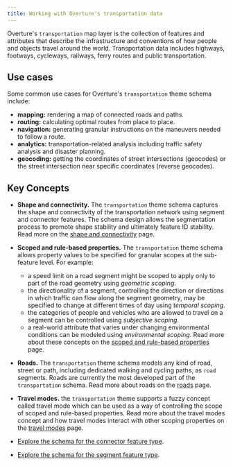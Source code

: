 ```yaml
---
title: Working with Overture's transportation data
---
```




Overture's `transportation` map layer is the collection of features and attributes that describe the infrastructure and conventions of how people and objects travel around the world. Transportation data includes highways, footways, cycleways, railways, ferry routes and public transportation.


## Use cases

Some common use cases for Overture's `transportation` theme schema include:

- **mapping:** rendering a map of connected roads and paths.
- **routing:** calculating optimal routes from place to place.
- **navigation:** generating granular instructions on the maneuvers needed to
  follow a route.
- **analytics:** transportation-related analysis including traffic safety
  analysis and disaster planning.
- **geocoding:** getting the coordinates of street intersections (geocodes) or
  the street intersection near specific coordinates (reverse geocodes).

## Key Concepts

- **Shape and connectivity.** The `transportation` theme schema captures the shape
and connectivity of the transportation network using segment and connector
features. The schema design allows the segmentation process to promote shape
stability and ultimately feature ID stability. Read more on the [shape and connectivity](shape-connectivity) page.

- **Scoped and rule-based properties.** The `transportation` theme schema allows property values to be specified for granular scopes at the sub-feature level. For example:
  - a speed limit on a road segment might be scoped to apply only to part of the
  road geometry using _geometric scoping_.
  - the directionality of a segment, controlling the direction or directions in
  which traffic can flow along the segment geometry, may be specified to change
  at different times of day using _temporal scoping_.
  - the categories of people and vehicles who are allowed to travel on a segment
  can be controlled using _subjective scoping_.
  - a real-world attribute that varies under changing environmental conditions can
  be modeled using _environmental scoping_.
Read more about these concepts on the [scoped and rule-based properties](/guides/feature-model/scoping-rules) page.

- **Roads.** The `transportation` theme schema models any kind of road, street or
path, including dedicated walking and cycling paths, as `road` segments. Roads
are currently the most developed part of the `transportation` schema. Read more about roads on the [roads](roads) page.

- **Travel modes.** the `transportation` theme supports a fuzzy concept called
travel mode which can be used as a way of controlling the scope of scoped
and rule-based properties. Read more about the travel modes concept and how travel modes interact with other scoping properties on the [travel modes](travel-modes) page.

- [Explore the schema for the connector feature type](https://docs.overturemaps.org/schema/transportation/connector).
- [Explore the schema for the segment feature type](https://docs.overturemaps.org/schema/transportation/segment).
